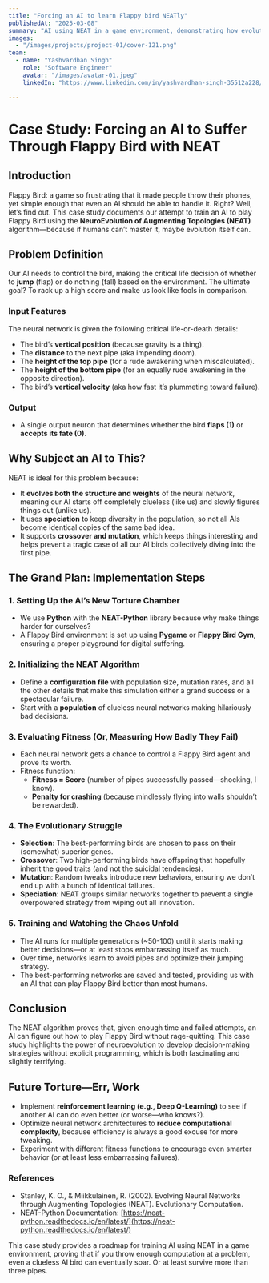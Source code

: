 ```yaml
---
title: "Forcing an AI to learn Flappy bird NEATly"
publishedAt: "2025-03-08"
summary: "AI using NEAT in a game environment, demonstrating how evolution-based learning can lead to high-performing AI models."
images:
  - "/images/projects/project-01/cover-121.png"
team:
  - name: "Yashvardhan Singh"
    role: "Software Engineer"
    avatar: "/images/avatar-01.jpeg"
    linkedIn: "https://www.linkedin.com/in/yashvardhan-singh-35512a228/"

---
```



# Case Study: Forcing an AI to Suffer Through Flappy Bird with NEAT

## Introduction

Flappy Bird: a game so frustrating that it made people throw their phones, yet simple enough that even an AI should be able to handle it. Right? Well, let’s find out. This case study documents our attempt to train an AI to play Flappy Bird using the **NeuroEvolution of Augmenting Topologies (NEAT)** algorithm—because if humans can’t master it, maybe evolution itself can.

## Problem Definition

Our AI needs to control the bird, making the critical life decision of whether to **jump** (flap) or do nothing (fall) based on the environment. The ultimate goal? To rack up a high score and make us look like fools in comparison.

### Input Features

The neural network is given the following critical life-or-death details:

- The bird’s **vertical position** (because gravity is a thing).
- The **distance** to the next pipe (aka impending doom).
- The **height of the top pipe** (for a rude awakening when miscalculated).
- The **height of the bottom pipe** (for an equally rude awakening in the opposite direction).
- The bird’s **vertical velocity** (aka how fast it’s plummeting toward failure).

### Output

- A single output neuron that determines whether the bird **flaps (1)** or **accepts its fate (0)**.

## Why Subject an AI to This?

NEAT is ideal for this problem because:

- It **evolves both the structure and weights** of the neural network, meaning our AI starts off completely clueless (like us) and slowly figures things out (unlike us).
- It uses **speciation** to keep diversity in the population, so not all AIs become identical copies of the same bad idea.
- It supports **crossover and mutation**, which keeps things interesting and helps prevent a tragic case of all our AI birds collectively diving into the first pipe.

## The Grand Plan: Implementation Steps

### 1. Setting Up the AI’s New Torture Chamber

- We use **Python** with the **NEAT-Python** library because why make things harder for ourselves?
- A Flappy Bird environment is set up using **Pygame** or **Flappy Bird Gym**, ensuring a proper playground for digital suffering.

### 2. Initializing the NEAT Algorithm

- Define a **configuration file** with population size, mutation rates, and all the other details that make this simulation either a grand success or a spectacular failure.
- Start with a **population** of clueless neural networks making hilariously bad decisions.

### 3. Evaluating Fitness (Or, Measuring How Badly They Fail)

- Each neural network gets a chance to control a Flappy Bird agent and prove its worth.
- Fitness function:
  - **Fitness = Score** (number of pipes successfully passed—shocking, I know).
  - **Penalty for crashing** (because mindlessly flying into walls shouldn’t be rewarded).

### 4. The Evolutionary Struggle

- **Selection**: The best-performing birds are chosen to pass on their (somewhat) superior genes.
- **Crossover**: Two high-performing birds have offspring that hopefully inherit the good traits (and not the suicidal tendencies).
- **Mutation**: Random tweaks introduce new behaviors, ensuring we don’t end up with a bunch of identical failures.
- **Speciation**: NEAT groups similar networks together to prevent a single overpowered strategy from wiping out all innovation.

### 5. Training and Watching the Chaos Unfold

- The AI runs for multiple generations (~50-100) until it starts making better decisions—or at least stops embarrassing itself as much.
- Over time, networks learn to avoid pipes and optimize their jumping strategy.
- The best-performing networks are saved and tested, providing us with an AI that can play Flappy Bird better than most humans.

## Conclusion

The NEAT algorithm proves that, given enough time and failed attempts, an AI can figure out how to play Flappy Bird without rage-quitting. This case study highlights the power of neuroevolution to develop decision-making strategies without explicit programming, which is both fascinating and slightly terrifying.

## Future Torture—Err, Work

- Implement **reinforcement learning (e.g., Deep Q-Learning)** to see if another AI can do even better (or worse—who knows?).
- Optimize neural network architectures to **reduce computational complexity**, because efficiency is always a good excuse for more tweaking.
- Experiment with different fitness functions to encourage even smarter behavior (or at least less embarrassing failures).

### References

- Stanley, K. O., & Miikkulainen, R. (2002). Evolving Neural Networks through Augmenting Topologies (NEAT). Evolutionary Computation.
- NEAT-Python Documentation: [https://neat-python.readthedocs.io/en/latest/](https://neat-python.readthedocs.io/en/latest/)

This case study provides a roadmap for training AI using NEAT in a game environment, proving that if you throw enough computation at a problem, even a clueless AI bird can eventually soar. Or at least survive more than three pipes.
